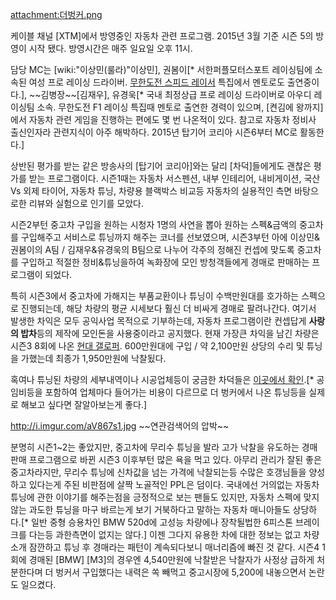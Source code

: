attachment:더벙커.png

케이블 채널 [XTM]에서 방영중인 자동차 관련 프로그램. 2015년 3월 기준 시즌 5의 방영이 시작 됐다. 방영시간은 매주 일요일 오후 11시.

담당 MC는 [wiki:"이상민(룰라)"이상민], 권봄이[* 서한퍼플모터스포트 레이싱팀에 소속된 여성 프로 레이싱 드라이버. [[무한도전 스피드 레이서]] 특집에서 멘토로도 출연중이다.], ~~김병장~~[김재우], 유경욱[* 국내 최정상급 프로 레이싱 드라이버로 아우디 레이싱팀 소속. 무한도전 F1 레이싱 특집때 멘토로 출연한 경력이 있으며, [켠김에 왕까지]에서 자동차 관련 게임을 진행하는 편에도 몇 번 나온적이 있다. 참고로 자동차 정비사 출신인자라 관련지식이 아주 해박하다. 2015년 탑기어 코리아 시즌6부터 MC로 활동한다.]

상반된 평가를 받는 같은 방송사의 [탑기어 코리아]와는 달리 [차덕]들에게도 괜찮은 평가를 받는 프로그램이다. 시즌1때는 자동차 서스펜션, 내부 인테리어, 내비게이션, 국산 Vs 외제 타이어, 자동차 튜닝, 차량용 블랙박스 비교등 자동차의 실용적인 측면 바탕으로한 리뷰와 실험으로 인기를 모았다. 

시즌2부턴 중고차 구입을 원하는 시청자 1명의 사연을 뽑아 원하는 스펙&금액의 중고차를 구입해주고 서비스로 튜닝까지 해주는 코너를 선보였으며, 시즌3부턴 아에 이상민&권봄이의 A팀 / 김재우&유경욱의 B팀으로 나누어 각주의 정해진 컨셉에 맞도록 중고차를 구입하고 적절한 정비&튜닝을하여 녹화장에 모인 방청객들에게 경매로 판매하는 프로그램이 되었다. 

특히 시즌3에서 중고차에 가해지는 부품교환이나 튜닝이 수백만원대를 호가하는 스펙으로 진행되는데, 해당 차량의 평균 시세보다 훨신 더 비싸게 경매로 팔려나간다. 여기서 발생한 차익은 모두 공익사업 목적으로 기부하는데, 자동차 프로그램이란 컨셉답게 '''사랑의 밥차'''등의 제작에 모인돈을 사용중이라고 공지했다. 현재 가장큰 차익을 남긴 차량은 시즌3 8회에 나온 [[현대 갤로퍼]]. 600만원대에 구입 / 약 2,100만원 상당의 수리 및 튜닝을 가했는데 최종가 1,950만원에 낙찰됬다.

혹여나 튜닝된 차량의 세부내역이나 시공업체등이 궁금한 차덕들은 [http://program.interest.me/xtm/thebunker 이곳에서 확인].[* 공임비등을 포함하여 업체마다 들어가는 비용이 다르므로 더 벙커에서 나온 튜닝등을 실제로 해보고 싶다면 잘알아보는게 좋다.]

http://i.imgur.com/aV867s1.jpg
~~연관검색어의 압박~~

분명히 시즌1~2는 좋았지만, 중고차에 무리수 튜닝을 발라 고가 낙찰을 유도하는 경매 판매 프로그램으로 바뀐 시즌3 이후부턴 많은 욕을 먹고 있다. 아무리 관리가 잘된 좋은 중고차라지만, 무리수 튜닝에 신차값을 넘는 가격에 낙찰되는등 수많은 호갱님들을 양성하고 있다는게 주된 비판점에 살짝 노골적인 PPL은 덤이다. 국내에선 거의없는 자동차 튜닝에 관한 이야기를 해주는점을 긍정적으로 보는 팬들도 있지만, 자동차 스펙에 맞지않는 과도한 튜닝을 마구 바르는게 보기 거북하다고 말하는 자동차 매니아들도 상당하다.[* 일반 중형 승용차인 BMW 520d에 고성능 차량에나 장착될법한 6피스톤 브레이크를 다는등 과한측면이 없지는 않다.] 이젠 그다지 유용한 차에 대한 정보는 없고 차량 소개 잠깐하고 튜닝 후 경매라는 패턴이 계속되다보니 매너리즘에 빠진 것 같다. 시즌4 1회에 경매된 [BMW] [M3]의 경우엔 4,540만원에 낙찰받은 낙찰자가 사정상 급하게 처분한다며 더 벙커서 구입했다는 내력은 쏙 빼먹고 중고시장에 5,200에 내놓으면서 논란도 일으켰다. 
